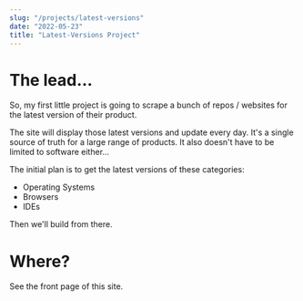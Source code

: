 ```yaml
---
slug: "/projects/latest-versions"
date: "2022-05-23"
title: "Latest-Versions Project"
---
```


# The lead...

So, my first little project is going to scrape a bunch of repos / websites for the latest version
of their product. 

The site will display those latest versions and update every day. It's a single source of truth for
a large range of products. It also doesn't have to be limited to software either...

The initial plan is to get the latest versions of these categories:
- Operating Systems
- Browsers
- IDEs

Then we'll build from there.

# Where?

See the front page of this site.